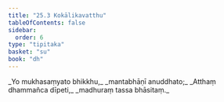 ```yaml
---
title: "25.3 Kokālikavatthu"
tableOfContents: false
sidebar:
  order: 6
type: "tipitaka"
basket: "su"
book: "dh"
---
```



<DynamicBreadcrumb />

<Division number="363" book="dh" bookNo="18" page="65">

<Paragraph number="390" type="verses" book="dh">
_Yo mukhasaṃyato bhikkhu,_  
_mantabhāṇī anuddhato;_  
_Atthaṃ dhammañca dīpeti,_  
_madhuraṃ tassa bhāsitaṃ._
</Paragraph>
</Division>